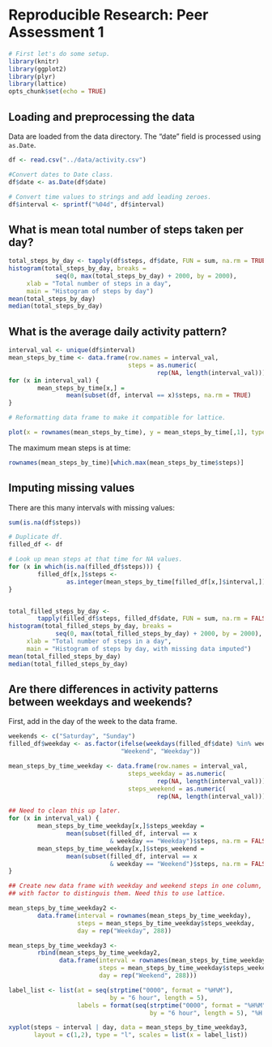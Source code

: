 # Reproducible Research: Peer Assessment 1

```r
# First let's do some setup.
library(knitr)
library(ggplot2)
library(plyr)
library(lattice)
opts_chunk$set(echo = TRUE)
```

## Loading and preprocessing the data

Data are loaded from the data directory. The "date" field is processed using `as.Date`.

```r
df <- read.csv("../data/activity.csv")

#Convert dates to Date class.
df$date <- as.Date(df$date)

# Convert time values to strings and add leading zeroes.
df$interval <- sprintf("%04d", df$interval)
```


## What is mean total number of steps taken per day?

```r
total_steps_by_day <- tapply(df$steps, df$date, FUN = sum, na.rm = TRUE)
histogram(total_steps_by_day, breaks = 
             seq(0, max(total_steps_by_day) + 2000, by = 2000), 
     xlab = "Total number of steps in a day", 
     main = "Histogram of steps by day")
mean(total_steps_by_day)
median(total_steps_by_day)
```

## What is the average daily activity pattern?

```r
interval_val <- unique(df$interval)
mean_steps_by_time <- data.frame(row.names = interval_val, 
                                 steps = as.numeric(
                                         rep(NA, length(interval_val))))
for (x in interval_val) {
        mean_steps_by_time[x,] = 
                mean(subset(df, interval == x)$steps, na.rm = TRUE)
}

# Reformatting data frame to make it compatible for lattice.

plot(x = rownames(mean_steps_by_time), y = mean_steps_by_time[,1], type = "l")
```

The maximum mean steps is at time:

```r
rownames(mean_steps_by_time)[which.max(mean_steps_by_time$steps)]
```

## Imputing missing values

There are this many intervals with missing values:

```r
sum(is.na(df$steps))
```

```r
# Duplicate df.
filled_df <- df

# Look up mean steps at that time for NA values.
for (x in which(is.na(filled_df$steps))) {
        filled_df[x,]$steps <- 
                as.integer(mean_steps_by_time[filled_df[x,]$interval,])
}


total_filled_steps_by_day <- 
        tapply(filled_df$steps, filled_df$date, FUN = sum, na.rm = FALSE)
histogram(total_filled_steps_by_day, breaks = 
             seq(0, max(total_filled_steps_by_day) + 2000, by = 2000), 
     xlab = "Total number of steps in a day", 
     main = "Histogram of steps by day, with missing data imputed")
mean(total_filled_steps_by_day)
median(total_filled_steps_by_day)

```



## Are there differences in activity patterns between weekdays and weekends?

First, add in the day of the week to the data frame.
```r
weekends <- c("Saturday", "Sunday")
filled_df$weekday <- as.factor(ifelse(weekdays(filled_df$date) %in% weekends, 
                               "Weekend", "Weekday"))
```


```r
mean_steps_by_time_weekday <- data.frame(row.names = interval_val, 
                                 steps_weekday = as.numeric(
                                         rep(NA, length(interval_val))),
                                 steps_weekend = as.numeric(
                                         rep(NA, length(interval_val))))

## Need to clean this up later.
for (x in interval_val) {
        mean_steps_by_time_weekday[x,]$steps_weekday = 
                mean(subset(filled_df, interval == x 
                            & weekday == "Weekday")$steps, na.rm = FALSE)
        mean_steps_by_time_weekday[x,]$steps_weekend = 
                mean(subset(filled_df, interval == x 
                            & weekday == "Weekend")$steps, na.rm = FALSE)    
}

## Create new data frame with weekday and weekend steps in one column, 
## with factor to distinguis them. Need this to use lattice.

mean_steps_by_time_weekday2 <- 
        data.frame(interval = rownames(mean_steps_by_time_weekday), 
                   steps = mean_steps_by_time_weekday$steps_weekday, 
                   day = rep("Weekday", 288))

mean_steps_by_time_weekday3 <- 
        rbind(mean_steps_by_time_weekday2, 
              data.frame(interval = rownames(mean_steps_by_time_weekday), 
                         steps = mean_steps_by_time_weekday$steps_weekend, 
                         day = rep("Weekend", 288)))

label_list <- list(at = seq(strptime("0000", format = "%H%M"), 
                            by = "6 hour", length = 5), 
                   labels = format(seq(strptime("0000", format = "%H%M"), 
                                       by = "6 hour", length = 5), "%H:%M"))

xyplot(steps ~ interval | day, data = mean_steps_by_time_weekday3, 
       layout = c(1,2), type = "l", scales = list(x = label_list))
```
